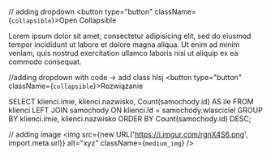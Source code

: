 // adding dropdown
<button type="button" className={`collapsible`}>Open Collapsible</button>
<div className={`dropdown_content`}>
  <p>Lorem ipsum dolor sit amet, consectetur adipisicing elit, sed do eiusmod tempor incididunt ut labore et dolore magna aliqua. Ut enim ad minim veniam, quis nostrud exercitation ullamco laboris nisi ut aliquip ex ea commodo consequat.</p>
</div>


//adding dropdown with code -> add class hlsj
<button type="button" className={`collapsible`}>Rozwiązanie</button>
<div className={`dropdown_content hlsj`}>
    <p>
        SELECT klienci.imie, klienci.nazwisko, Count(samochody.id) AS ile
        FROM klienci LEFT JOIN samochody ON klienci.Id = samochody.wlasciciel
        GROUP BY klienci.imie, klienci.nazwisko
        ORDER BY Count(samochody.id) DESC;
    </p>
</div>

// adding image
<img src={new URL('https://i.imgur.com/rgnX4S6.png', import.meta.url)} alt="xyz" className={`medium_img`} />
